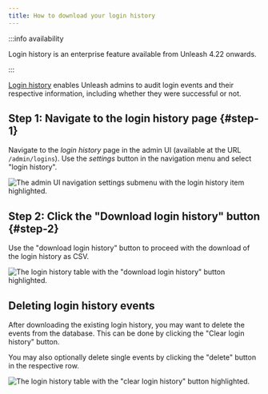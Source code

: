 ```yaml
---
title: How to download your login history
---
```


:::info availability

Login history is an enterprise feature available from Unleash 4.22 onwards.

:::

[Login history](../reference/login-history.md) enables Unleash admins to audit login events and their respective information, including whether they were successful or not.

## Step 1: Navigate to the login history page {#step-1}

Navigate to the _login history_ page in the admin UI (available at the URL `/admin/logins`). Use the _settings_ button in the navigation menu and select "login history".

![The admin UI navigation settings submenu with the login history item highlighted.](/img/login-history-1.png)

## Step 2: Click the "Download login history" button {#step-2}

Use the "download login history" button to proceed with the download of the login history as CSV.

![The login history table with the "download login history" button highlighted.](/img/login-history-2.png)

## Deleting login history events

After downloading the existing login history, you may want to delete the events from the database. This can be done by clicking the "Clear login history" button.

You may also optionally delete single events by clicking the "delete" button in the respective row.

![The login history table with the "clear login history" button highlighted.](/img/login-history-3.png)
